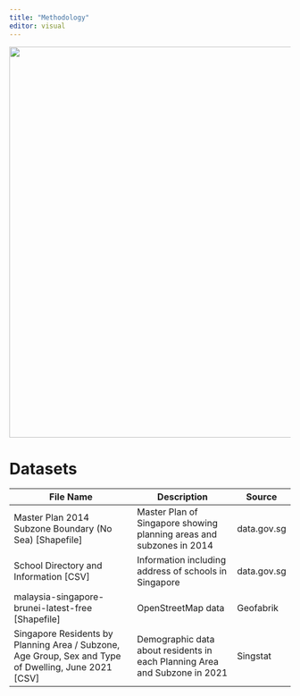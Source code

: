 ```yaml
---
title: "Methodology"
editor: visual
---
```


![](images/methodology.drawio-01.png){fig-alt="Flow Chart of Methdology" fig-align="center" width="700"}

# Datasets

| File Name                                                                                              | Description                                                                | Source      |
|--------------------------------------------------------------------------------------------------------|----------------------------------------------------------------------------|-------------|
| Master Plan 2014 Subzone Boundary (No Sea) \[Shapefile\]                                               | Master Plan of Singapore showing planning areas and subzones in 2014       | data.gov.sg |
| School Directory and Information \[CSV\]                                                               | Information including address of schools in Singapore                      | data.gov.sg |
| malaysia-singapore-brunei-latest-free \[Shapefile\]                                                    | OpenStreetMap data                                                         | Geofabrik   |
| Singapore Residents by Planning Area / Subzone, Age Group, Sex and Type of Dwelling, June 2021 \[CSV\] | Demographic data about residents in each Planning Area and Subzone in 2021 | Singstat    |

